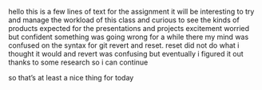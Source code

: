hello this is a few lines of text for the assignment
it will be interesting to try and manage the workload of this class
and curious to see the kinds of products expected for the presentations and projects
excitement
worried but confident
something was going wrong for a while there my mind was confused on the syntax for git revert and reset. reset did not do what i thought it would and revert was confusing but eventually i figured it out thanks to some research so i can continue

so that's at least a nice thing for today